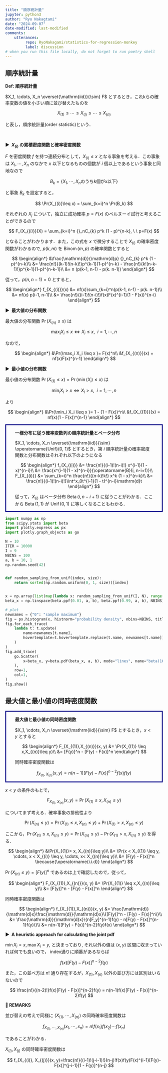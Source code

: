 ```yaml
---
title: "順序統計量"
jupyter: python3
author: "Ryo Nakagtami"
date: "2024-09-07"
date-modified: last-modified
comments:
    utterances:
         repo: RyoNakagami/statistics-for-regression-monkey
         label: discussion
# when you run this file locally, do not forget to run poetry shell
---
```


## 順序統計量

<div class="blog-custom-border">
<strong>Def: 順序統計量</strong> <br>

$X_1, \cdots, X_n \overset{\mathrm{iid}}{\sim} F$ とするとき，これkらの確率変数の値を小さい順に並び替えたものを

$$
X_{(1)}\leq\cdots\leq X_{(i)}\leq\cdots \leq X_{(n)}
$$

と表し，順序統計量(order statistic)という．

</div><br>

<strong > &#9654;&nbsp; $X_{(i)}$ の累積密度関数と確率密度関数</strong>

$F$ を密度関数 $f$ を持つ連続分布として，$X_{(i)} \leq x$ となる事象を考える．この事象は
$X_1, \cdots, X_n$ のなかで $x$ 以下となるものの個数が $i$ 個以上であるという事象と同地なので

$$
B_k = \{X_1, \cdots, X_n\text{のうち}k\text{個が}x\text{以下}\}
$$

と事象 $B_k$ を設定すると，

$$
\Pr(X_{(i)}\leq x) = \sum_{k=i}^n \Pr(B_k)
$$

それぞれの $X_j$ について，独立に成功確率 $p = F(x)$ のベルヌーイ試行と考えることができるので

$$
F_{X_{(i)}}(X) = \sum_{k=i}^n {}_nC_{k} p^k (1 - p)^{n-k}, \ \ p=F(x)
$$

となることがわかります．また，この式を $x$ で微分することで $X_{(i)}$ の確率密度関数がわかるので, $p(k, m)$ を $\operatorname{Binom}(m, p)$ の確率関数とすると

$$
\begin{align*}
&\frac{\mathrm{d}}{\mathrm{d}p} {}_nC_{k} p^k (1 - p)^{n-k}\\
&= \frac{n!}{(k-1)!(n-k)!}p^{k-1}(1-p)^{n-k} - \frac{n!}{k!(n-k-1)!}p^{k-1}(1-p)^{n-k-1}\\
&= n (p(k-1, n-1) - p(k. n-1))
\end{align*}
$$

従って，$p(n, n-1) =0$ とすると，

$$
\begin{align*}
f_{X_{(i)}}(x) &= nf(x)\sum_{k=i}^n(p(k-1, n-1) - p(k. n-1))\\
               &= nf(x) p(i-1, n-1)\\
               &= \frac{n!}{(i-1)!(n-i)!}f(x)F(x)^{i-1}(1 - F(x))^{n-i}
\end{align*}
$$

<strong > &#9654;&nbsp; 最大値の分布関数</strong>

最大値の分布関数 $\Pr(X_{(n)} \leq x)$ は 

$$
\max_i X_i \leq x \Leftrightarrow X_i \leq x, \  \ i = 1, \cdots, n
$$

なので，

$$
\begin{align*}
&\Pr(\max_i X_i \leq x )= F(x)^n\\
&f_{X_{(n)}}(x) = nf(x)F(x)^{n-1}
\end{align*}
$$

<strong > &#9654;&nbsp; 最小値の分布関数</strong>

最小値の分布関数 $\Pr(X_{(1)} \leq x) = \Pr(\min(X_i)\leq x)$ は 

$$
\min_i X_i > x \Leftrightarrow X_i > x, \  \ i = 1, \cdots, n
$$

より

$$
\begin{align*}
&\Pr(\min_i X_i \leq x )= 1 - (1 - F(x))^n\\
&f_{X_{(1)}}(x) = nf(x)(1 - F(x))^{n-1}
\end{align*}
$$

<div style='padding-left: 2em; padding-right: 2em; border-radius: 0em; border-style:solid; border-color:#00008B;'>
::: {#exm- .custom_problem } 
**一様分布に従う確率変数列の順序統計量とベータ分布**
<br>

$X_1, \cdots, X_n \overset{\mathrm{iid}}{\sim} \operatorname{Unif}(0, 1)$ とするとき，第 $i$ 順序統計量の確率密度関数と分布関数はそれぞれ以下のようになる

$$
\begin{align*}
f_{X_{(i)}} &= \frac{n!}{(i-1)!(n-i)!} x^{i-1}(1 - x)^{n-i}\\
            &= \frac{x^{i-1}(1 - x)^{n-i}}{\operatorname{B}(i, n-i+1)}\\
F_{X_{(i)}} &= \sum_{k=i}^n \frac{n!}{(n-k)!k!} x^k (1 - x)^{n-k}\\
            &= \frac{n!}{(i-1)!(n-i)!}\int^x_0t^{i-1}(1 - t)^{n-i}\mathrm{d}t
\end{align*}
$$

従って，$X_{(i)}$ はベータ分布 $\operatorname{Beta}(i, n-i+1)$ に従うことがわかる．ここから $\operatorname{Beta}(1, 1)$ が 
$\operatorname{Unif}(0, 1)$ に等しくなることもわかる．

:::

</div>

```python
import numpy as np
from scipy.stats import beta
import plotly.express as px
import plotly.graph_objects as go

N = 10
ITER = 10000
I = 9
NBINS = 100
a, b = 10, 1
np.random.seed(42)


def random_sampling_from_unif(index, size):
    return sorted(np.random.uniform(0, 1, size))[index]


x = np.array(list(map(lambda x: random_sampling_from_unif(I, N), range(ITER))))
beta_x = np.linspace(beta.ppf(0.01, a, b), beta.ppf(0.99, a, b), NBINS)

# plot
newnames = {"0": "sample maximum"}
fig = px.histogram(x, histnorm="probability density", nbins=NBINS, title="maximum value distribution of 10 rvs from Unif(0, 1)")
fig.for_each_trace(
    lambda t: t.update(
        name=newnames[t.name],
        hovertemplate=t.hovertemplate.replace(t.name, newnames[t.name]),
    )
)
fig.add_trace(
    go.Scatter(
        x=beta_x, y=beta.pdf(beta_x, a, b), mode="lines", name="beta(10, 1) pdf"
    ),
    row=1,
    col=1,
)
fig.show()
```

## 最大値と最小値の同時密度関数

<div style='padding-left: 2em; padding-right: 2em; border-radius: 0em; border-style:solid; border-color:#00008B;'>
::: {#thm- .custom_problem }
**最大値と最小値の同時密度関数**
<br>

$X_1, \cdots, X_n \overset{\mathrm{iid}}{\sim} F$ とするとき，$x<y$ とすると

$$
\begin{align*}
F_{X_{(1)},X_{(n)}}(x, y) &= \Pr(X_{(1)} \leq x,X_{(n)}\leq y)\\
                          &= [F(y)]^n - [F(y) - F(x)]^n
\end{align*}
$$

同時確率密度関数は

$$
f_{X_{(1)},X_{(n)}}(x, y) = n(n-1)[F(y) - F(x)]^{n-2}f(x)f(y)
$$


:::

</div>

$x < y$ の条件のもとで，

$$
F_{X_{(1)},X_{(n)}}(x, y) = \Pr(X_{(1)} \leq x,X_{(n)}\leq y)
$$

についてまず考える．確率事象の排他性より

$$
\Pr(X_{(n)} \leq y) = \Pr(X_{(1)}\leq x, X_{(n)}\leq y) + \Pr(X_{(1)}> x, X_{(n)}\leq y)
$$

ここから，$\Pr(X_{(1)}\leq x, X_{(n)}\leq y) = \Pr(X_{(n)} \leq y) - \Pr(X_{(1)}> x, X_{(n)}\leq y)$ を得る．

$$
\begin{align*}
&\Pr(X_{(1)}> x, X_{(n)}\leq y)\\
&= \Pr(x < X_{(1)} \leq y, \cdots, x < X_{(i)} \leq y, \cdots, x< X_{(n)}\leq y)\\
&= [F(y) - F(x)]^n \because{\operatorname{i.i.d}}
\end{align*}
$$

$\Pr(X_{(n)}\leq y) = [F(y)]^n$ であるのは上で確認したので，従って，

$$
\begin{align*}
F_{X_{(1)},X_{(n)}}(x, y) &= \Pr(X_{(1)} \leq x,X_{(n)}\leq y)\\
                          &= [F(y)]^n - [F(y) - F(x)]^n
\end{align*}
$$

同時確率密度関数は

$$
\begin{align*}
f_{X_{(1)},X_{(n)}}(x, y) &= \frac{\mathrm{d}}{\mathrm{d}x}\frac{\mathrm{d}}{\mathrm{d}x}\{[F(y)]^n - [F(y) - F(x)]^n\}\\
&= \frac{\mathrm{d}}{\mathrm{d}x}\{n[F_y]^{n-1}f(y) - n[F(y) - F(x)]^{n-1}f(y)\}\\
&= n(n-1)[F(y) - F(x)]^{n-2}f(y)f(x)
\end{align*}
$$

<strong > &#9654;&nbsp; A heuristic approach for calculating the joint pdf</strong>

$\min X_i = x, \max X_i =y$, と決まっており, それ以外の値は $(x, y)$ 区間に収まっていれば何でも良いので，
index通りに順番があるならば

$$
f(x)[F(y) - F(x)]^{n-2}f(y)
$$

また，この並べ方は $n!$ 通り存在するが，$X_{(1)}, X_{(n)}$ 以外の並び方には区別はいらないので

$$
\frac{n!}{(n-2)!}f(x)[F(y) - F(x)]^{n-2}f(y) = n(n-1)f(x)[F(y) - F(x)]^{n-2}f(y)
$$

<div class="blog-custom-border">
<strong >📘 REMARKS</strong> <br>

並び替えの考えで同様に $(X_{(1)}, \cdots, X_{(n)})$ の同時確率密度関数は

$$
f_{X_{(1)}, \cdots, X_{(n)}}(x_1, \cdots, x_n) = n!f(x_1)f(x_2)\cdots f(x_n)
$$

であることがわかる．

$X_{(i)}, X_{(j)}$ の同時確率密度関数は

$$
f_{X_{(i)}, X_{(j)}}(x, y)=\frac{n!}{(i-1)!(j-i-1)!}(n-j)!f(x)f(y)F(x)^{i-1}[F(y)-F(x)]^{j-i-1}[1 - F(y)]^{n-j}
$$



</div>
